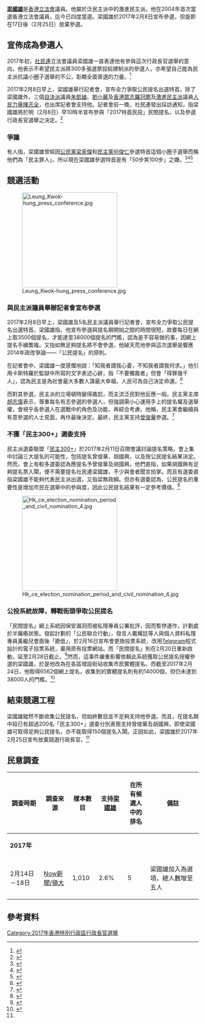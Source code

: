 {{Infobox Hong Kong election campaign
| name = 2017年行政長官選舉活動
| image = Chief-executive-election-nomination-period-7th-day 1.jpg
| caoption = [[梁國雄|梁國雄]]
| election = [[2017年香港特別行政區行政長官選舉|2017年香港特別行政區行政長官選舉]]
| competitor = [[胡國興2017年香港特首選舉活動|胡國興]]、[[曾俊華2017年香港特首選舉活動|曾俊華]]、[[林鄭月娥2017年香港特首選舉活動|林鄭月娥]]、[[葉劉淑儀2017年香港特首選舉活動|葉劉淑儀]]
| chief_executive = [[香港特別行政區第四屆政府|梁振英]]
| party = [[社會民主連線|社會民主連線]]
| announce_date = 2017年2月8日
| lost_date = 2017年2月25日
}}
'''[[梁國雄|梁國雄]]'''是[[香港立法會|香港立法會]]議員。他屬於泛民主派中的激進民主派。他在2004年首次當選香港立法會議員，迄今已四度當選。梁國雄於2017年2月8日宣布參選，但旋即在17日後（2月25日）放棄參選。

== 宣佈成為參選人 ==
2017年初，[[社會民主連線|社民連]]立法會議員梁國雄一直表達他有參與這次行政長官選舉的意向，他表示不希望民主派將300多張選票投給建制派的參選人，亦希望自己能為民主派抗議小圈子選舉的不公，彰顯全面普選的力量。<ref>{{Cite news|url=https://thestandnews.com/politics/%E9%95%B7%E6%AF%9B%E9%81%B8%E7%89%B9%E9%A6%96-%E6%A2%81%E5%9C%8B%E9%9B%84-%E9%80%A0%E7%8E%8B%E4%B8%8D%E5%A6%82%E5%8F%83%E9%81%B8%E7%9B%B4%E6%96%A5%E6%AC%8A%E8%B2%B4-%E7%BE%85%E5%86%A0%E8%81%B0-%E6%8A%8A%E5%B0%8F%E5%9C%88%E5%AD%90%E9%81%B8%E8%88%89%E8%AE%8A%E6%88%90%E8%8D%92%E8%AA%95%E5%8A%87/|title=【長毛選特首？】梁國雄：造王不如參選直斥權貴　羅冠聰：把小圈子選舉變成荒誕劇|date=2017-01-02|work=香港01|accessdate=2017-02-08|archive-date=2017-02-08|archive-url=https://web.archive.org/web/20170208035412/https://thestandnews.com/politics/%E9%95%B7%E6%AF%9B%E9%81%B8%E7%89%B9%E9%A6%96-%E6%A2%81%E5%9C%8B%E9%9B%84-%E9%80%A0%E7%8E%8B%E4%B8%8D%E5%A6%82%E5%8F%83%E9%81%B8%E7%9B%B4%E6%96%A5%E6%AC%8A%E8%B2%B4-%E7%BE%85%E5%86%A0%E8%81%B0-%E6%8A%8A%E5%B0%8F%E5%9C%88%E5%AD%90%E9%81%B8%E8%88%89%E8%AE%8A%E6%88%90%E8%8D%92%E8%AA%95%E5%8A%87/|dead-url=no}}</ref>

2017年2月8日早上，梁國雄舉行記者會，宣布全力爭取公民提名出選特首。除了梁國雄外，三個[[自決派|自決派]]議員[[朱凱廸|朱凱廸]]、[[劉小麗|劉小麗]]及[[香港眾志|香港眾志]][[羅冠聰|羅冠聰]]及[[激進民主派_(香港)|激進民主派]]議員[[人民力量|人民力量]][[陳志全|陳志全]]，也出席記者會支持他。記者會前一晚，社民連發出採訪通知，指梁國雄將於明（2月8日）早10時半宣布參與「2017特首民投」民間提名，以及參選行政長官選舉之決定。<ref>{{Cite news|url=https://www.thestandnews.com/politics/%E6%A2%81%E5%9C%8B%E9%9B%84%E6%98%8E%E5%AE%A3%E5%B8%83%E5%87%BA%E9%81%B8%E7%89%B9%E9%A6%96-%E5%8A%9B%E7%88%AD%E5%85%AC%E6%B0%91%E6%8F%90%E5%90%8D-%E9%99%B3%E5%BF%97%E5%85%A8-%E6%9C%B1%E5%87%B1%E5%BB%B8-%E7%BE%85%E5%86%A0%E8%81%B0%E6%92%90%E5%A0%B4/|title=梁國雄明宣布力爭公民提名　出選特首　陳志全、朱凱廸、羅冠聰撐場|date=2017-02-07|work=立場新聞|accessdate=2017-02-08|archive-date=2017-02-08|archive-url=https://web.archive.org/web/20170208035408/https://www.thestandnews.com/politics/%E6%A2%81%E5%9C%8B%E9%9B%84%E6%98%8E%E5%AE%A3%E5%B8%83%E5%87%BA%E9%81%B8%E7%89%B9%E9%A6%96-%E5%8A%9B%E7%88%AD%E5%85%AC%E6%B0%91%E6%8F%90%E5%90%8D-%E9%99%B3%E5%BF%97%E5%85%A8-%E6%9C%B1%E5%87%B1%E5%BB%B8-%E7%BE%85%E5%86%A0%E8%81%B0%E6%92%90%E5%A0%B4/|dead-url=no}}</ref>

=== 爭議 ===
有人指，梁國雄曾經因[[公民黨_(香港)|公民黨]][[梁家傑|梁家傑]]和[[民主黨_(香港)|民主黨]][[何俊仁|何俊仁]]參選特首這個小圈子選舉而稱他們為「民主罪人」。所以現在梁國雄參選特首是有「50步笑100步」之嫌。<ref>{{Cite web |url=http://hk.apple.nextmedia.com/news/art/20170209/19922508 |title=存档副本 |accessdate=2017-03-14 |archive-date=2017-03-15 |archive-url=https://web.archive.org/web/20170315001838/http://hk.apple.nextmedia.com/news/art/20170209/19922508 |dead-url=no }}</ref><ref>{{Cite web |url=https://www.youtube.com/watch?v=yR4y-mwWf7Q |title=存档副本 |accessdate=2017-03-14 |archive-date=2017-04-06 |archive-url=https://web.archive.org/web/20170406125700/https://www.youtube.com/watch?v=yR4y-mwWf7Q |dead-url=no }}</ref><ref>{{Cite web |url=https://www.youtube.com/watch?v=ZPT274vXcKQ |title=存档副本 |accessdate=2017-03-14 |archive-date=2017-04-06 |archive-url=https://web.archive.org/web/20170406125811/https://www.youtube.com/watch?v=ZPT274vXcKQ |dead-url=no }}</ref>

== 競選活動 ==
[[File:Leung_Kwok-hung_press_conference.jpg|250px]]
=== 與民主派議員舉辦記者會宣布參選 ===
2017年2月8日早上，梁國雄及5名民主派議員舉行記者會，宣布全力爭取公民提名出選特首。梁國雄指，他宣布參選與提名期開始之間的時間很短，故要每日在網上取3500個提名，才能達至38000個提名的門檻，認為是不容易做的事，因網上提名手續繁複。又指如無足夠提名將不會參選，他破天荒地參與這次選舉是響應2014年政改爭論——「公民提名」的原則。

在記者會中，梁國雄一度感慨地說：「知我者謂我心憂，不知我者謂我何求。」他引用卡斯特羅於監獄中所寫的文字表述心跡，指「不要獨裁者」但會「得罪幾千人」，認為民主是為社會最大多數人謀最大幸福，人民可為自己決定命運。<ref>{{Cite news|url=https://www.hk01.com/%E7%89%B9%E9%A6%96%E9%81%B8%E8%88%892017/70226/-%E7%89%B9%E9%A6%96%E9%81%B8%E6%88%B0-%E9%95%B7%E6%AF%9B-%E6%A2%81%E5%9C%8B%E9%9B%84%E5%AE%A3%E5%B8%83%E5%8F%83%E9%81%B8-%E6%AF%8F%E6%97%A5%E6%80%A5%E9%9C%803500%E5%80%8B%E7%B6%B2%E4%B8%8A%E6%8F%90%E5%90%8D|title=【特首選戰】「長毛」梁國雄宣布參選　每日急需3500個網上提名|date=2017-02-08|work=香港01}}</ref>

而對其參選，民主派的立場頓時變得尷尬，而主流泛民對他反應一般。民主黨主席[[胡志偉_(政治人物)|胡志偉]]表示，尊重每名有志參選的參選人，但強調需小心運用手上的提名權及選舉權，會視乎各參選人在選戰中的角色及功能，再綜合考慮。他稱，民主黨會繼續與有意參選的人士見面，再作最後決定。最終，民主黨支持[[曾俊華|曾俊華]]參選。<ref>{{Cite news|url=https://www.hk01.com/%E7%89%B9%E9%A6%96%E9%81%B8%E8%88%892017/70286/-%E7%89%B9%E9%A6%96%E9%81%B8%E6%88%B0-%E9%95%B7%E6%AF%9B%E9%81%B8%E7%89%B9%E9%A6%96-%E6%B0%91%E4%B8%BB%E6%B4%BE%E6%9C%AA%E6%98%8E%E7%A2%BA%E8%A1%A8%E6%85%8B-%E6%86%82%E9%99%B7%E6%8A%89%E6%93%87%E5%9B%B0%E9%9B%A3|title=【特首選戰】長毛選特首　民主派未明確表態　憂陷抉擇困難|date=2017-02-08|work=香港01}}</ref>

=== 不獲「民主300+」選委支持 ===
民主派選委聯盟「[[民主300+|民主300+]]」於2017年2月11日召開會議討論提名策略，會上集中討論三大提名的可能性，包括提名曾俊華、胡國興，以及按公民提名結果決定。然而，會上有較多選委認為應提名予曾俊華及胡國興。他們直指，如果胡國興有足夠提名票入閘，便不需要提名社民連梁國雄，不少與會者聞言拍掌。而且有選委直指梁國雄不能夠代表民主派出選，又指梁無政綱。但亦有選委認為，公民提名的重要性是增加市民在選舉中的參與度，因此公民提名結果有一定參考價值。<ref>{{Cite news|url=https://www.hk01.com/%E7%89%B9%E9%A6%96%E9%81%B8%E8%88%892017/70973/-%E7%89%B9%E9%A6%96%E9%81%B8%E6%88%B0-%E6%B0%91%E4%B8%BB%E6%B4%BE%E6%AD%A6%E6%9E%97%E5%A4%A7%E6%9C%83%E5%95%86%E6%8F%90%E5%90%8D%E7%AD%96%E7%95%A5-%E6%8F%80%E8%83%A1%E5%AE%98%E6%88%96%E9%95%B7%E6%AF%9B%E9%99%B7%E5%85%A9%E9%9B%A3|title=【特首選戰】民主派武林大會商提名策略　揀胡官或長毛陷兩難|date=2017-02-11|work=香港01}}</ref>

[[File:Hk_ce_election_nomination_period_and_civil_nomination_4.jpg|250px]]

=== 公投系統故障，轉戰街頭爭取公民提名 ===
「民間提名」網上系統因保安漏洞而被私隱專員公署批評，因而暫停運作，計劃處於半癱瘓狀態。發起計劃的「公民聯合行動」，發言人戴耀廷等人與個人資料私隱專員黃繼兒會面後「跪低」，於2月16日宣布會更換投票系統，改用[[Telegram|Telegram]]程式設計的電子投票系統，棄用原有投票網站。而「民間提名」則在2月20日重新啟動，延至2月28日截止。<ref>{{Cite news|url=https://www.hk01.com/%E7%89%B9%E9%A6%96%E9%81%B8%E8%88%892017/72435/-%E7%89%B9%E9%A6%96%E9%81%B8%E6%88%B0-%E5%85%AC%E6%B0%91%E6%8F%90%E5%90%8D%E4%B8%8B%E5%91%A8%E4%B8%80%E9%87%8D%E9%96%8B-%E5%8F%AA%E7%94%A8Telegram%E6%A3%84%E7%B6%B2%E7%AB%99%E6%8F%90%E5%8D%87%E5%AE%89%E5%85%A8|title=【特首選戰】公民提名下周一重開　只用Telegram棄網站提升安全|date=2017-02-16|work=香港01}}</ref>然而，這事件嚴重影響依賴此系統獲取公民提名授權參選的梁國雄，於是他改為在各區增設街站收集市民實體提名。而截至2017年2月24日，他取得6562個網上提名，收集到的實體提名則有約14000個，但仍未達到38000人的門檻。<ref name="Declined">{{Cite news|url=https://www.hk01.com/%E7%89%B9%E9%A6%96%E9%81%B8%E8%88%892017/74194/-%E7%89%B9%E9%A6%96%E9%81%B8%E8%88%89-%E6%9C%80%E6%96%B0%E6%88%B0%E5%A0%B1-%E9%95%B7%E6%AF%9B%E5%85%A5%E9%96%98%E5%B7%B2%E7%84%A1%E6%9C%9B-%E6%8F%90%E5%89%8D%E5%81%9C%E6%94%B6%E5%85%AC%E6%B0%91%E6%8F%90%E5%90%8D%E7%95%AB%E5%8F%A5%E8%99%9F|title=【特首選舉‧最新戰報】長毛入閘已無望　提前停收公民提名畫句號|date=2017-02-24|work=香港01|accessdate=2017-02-24|archive-date=2021-12-29|archive-url=https://web.archive.org/web/20211229135852/https://www.hk01.com/%E7%89%B9%E9%A6%96%E9%81%B8%E8%88%892017/74194/%E7%89%B9%E9%A6%96%E9%81%B8%E8%88%89-%E6%9C%80%E6%96%B0%E6%88%B0%E5%A0%B1-%E9%95%B7%E6%AF%9B%E5%85%A5%E9%96%98%E5%B7%B2%E7%84%A1%E6%9C%9B-%E6%8F%90%E5%89%8D%E5%81%9C%E6%94%B6%E5%85%AC%E6%B0%91%E6%8F%90%E5%90%8D%E7%95%AB%E5%8F%A5%E8%99%9F|dead-url=no}}</ref>

== 結束競選工程 ==
梁國雄縱然不斷收集公民提名，但始終數目並不足夠支持他參選。而且，在提名期中段已有超過200名「民主300+」選委分別表態支持曾俊華及胡國興，即使梁國雄可取得足夠公民提名，亦不能取得150個提名入閘。正因如此，梁國雄於2017年2月25日宣布放棄競選行政長官。<ref name="Declined" />

== 民意調查 ==
{|class="wikitable" style="text-align:center; font-size:90%; line-height:16px; margin-bottom:0"
|- style="height:42px; background:#e9e9e9;"
! width=180px |調查時期
! width=110px |調查來源
! width=70px |樣本數目
! width=100px| 支持[[梁國雄|梁國雄]]
! width=100px| 在所有候選人中的排名
! width=300px| 備註
|-
! colspan=6 | '''2017年'''
|-
| 2月14日－18日
| [http://news.now.com/home/local/player?newsId=211343 Now新聞/嶺大]{{Wayback|url=http://news.now.com/home/local/player?newsId=211343 |date=20170220180317 }} 
| 1,010
| 2.6% 
| 5
| 梁國雄加入為選項，總人數增至五人
|}

== 參考資料 ==
{{Reflist|30em}}

{{2017年香港特別行政區行政長官選舉}}

[[Category:2017年香港特別行政區行政長官選舉|Category:2017年香港特別行政區行政長官選舉]]